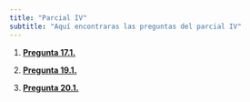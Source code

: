 ```yaml
---
title: "Parcial IV"
subtitle: "Aquí encontraras las preguntas del parcial IV"
---
```


  1. **[Pregunta 17.1.](https://austriamax.github.io/austriamax.probaP.github.io/P17_1.html)**
  
  2. **[Pregunta 19.1.](https://austriamax.github.io/austriamax.probaP.github.io/P19_1.html)**
  
  3. **[Pregunta 20.1.](https://austriamax.github.io/austriamax.probaP.github.io/P20_1.html)**
  
  